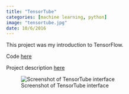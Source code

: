 ```yaml
---
title: "TensorTube"
categories: [machine learning, python]
image: "tensortube.jpg"
date: 10/6/2016
---
```


This project was my introduction to TensorFlow.

Code [here](https://github.com/alexklibisz/tensortube)

Project description [here](https://devpost.com/software/tensortube)


![Screenshot of TensorTube interface](tensortube.jpg)
